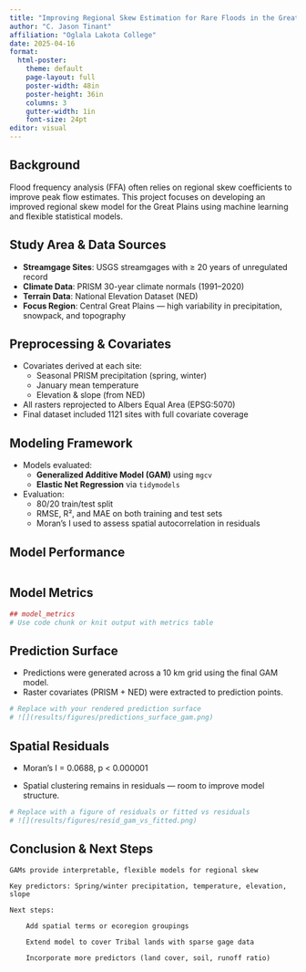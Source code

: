 ```yaml
---
title: "Improving Regional Skew Estimation for Rare Floods in the Great Plains"
author: "C. Jason Tinant"
affiliation: "Oglala Lakota College"
date: 2025-04-16
format:
  html-poster:
    theme: default
    page-layout: full
    poster-width: 48in
    poster-height: 36in
    columns: 3
    gutter-width: 1in
    font-size: 24pt
editor: visual
---
```


::: {.grid-panel}

## Background

Flood frequency analysis (FFA) often relies on regional skew coefficients to improve peak flow estimates. This project focuses on developing an improved regional skew model for the Great Plains using machine learning and flexible statistical models.

:::

::: {.grid-panel}

## Study Area & Data Sources

- **Streamgage Sites**: USGS streamgages with ≥ 20 years of unregulated record  
- **Climate Data**: PRISM 30-year climate normals (1991–2020)  
- **Terrain Data**: National Elevation Dataset (NED)  
- **Focus Region**: Central Great Plains — high variability in precipitation, snowpack, and topography

:::

::: {.grid-panel}


## Preprocessing & Covariates

- Covariates derived at each site:
  - Seasonal PRISM precipitation (spring, winter)
  - January mean temperature
  - Elevation & slope (from NED)
- All rasters reprojected to Albers Equal Area (EPSG:5070)
- Final dataset included 1121 sites with full covariate coverage

:::

::: {.grid-panel}


## Modeling Framework

- Models evaluated:
  - **Generalized Additive Model (GAM)** using `mgcv`
  - **Elastic Net Regression** via `tidymodels`
- Evaluation:
  - 80/20 train/test split
  - RMSE, R², and MAE on both training and test sets
  - Moran’s I used to assess spatial autocorrelation in residuals

:::

::: {.grid-panel}


## Model Performance


```r


```

:::

::: {.grid-panel}


## Model Metrics

```r

## model_metrics
# Use code chunk or knit output with metrics table


```


:::

::: {.grid-panel}


## Prediction Surface

- Predictions were generated across a 10 km grid using the final GAM model.
- Raster covariates (PRISM + NED) were extracted to prediction points.

```r
# Replace with your rendered prediction surface
# ![](results/figures/predictions_surface_gam.png)
```


:::

::: {.grid-panel}


## Spatial Residuals

- Moran’s I = 0.0688, p < 0.000001

- Spatial clustering remains in residuals — room to improve model structure.


```r


# Replace with a figure of residuals or fitted vs residuals
# ![](results/figures/resid_gam_vs_fitted.png)

```


:::

::: {.grid-panel}


## Conclusion & Next Steps

    GAMs provide interpretable, flexible models for regional skew

    Key predictors: Spring/winter precipitation, temperature, elevation, slope

    Next steps:

        Add spatial terms or ecoregion groupings

        Extend model to cover Tribal lands with sparse gage data

        Incorporate more predictors (land cover, soil, runoff ratio)

:::
